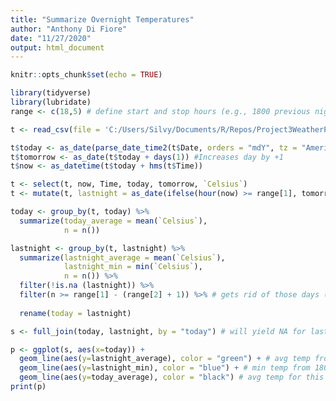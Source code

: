 ```yaml
---
title: "Summarize Overnight Temperatures"
author: "Anthony Di Fiore"
date: "11/27/2020"
output: html_document
---
```


```r
knitr::opts_chunk$set(echo = TRUE)
```

```r
library(tidyverse)
library(lubridate)
range <- c(18,5) # define start and stop hours (e.g., 1800 previous night to 0500 this morning)

t <- read_csv(file = 'C:/Users/Silvy/Documents/R/Repos/Project3WeatherPatterns/WeatherDataPerHour.csv', col_names = TRUE)

t$today <- as_date(parse_date_time2(t$Date, orders = "mdY", tz = "America/Bogota"))
t$tomorrow <- as_date(t$today + days(1)) #Increases day by +1
t$now <- as_datetime(t$today + hms(t$Time))

t <- select(t, now, Time, today, tomorrow, `Celsius`)
t <- mutate(t, lastnight = as_date(ifelse(hour(now) >= range[1], tomorrow, ifelse(hour(now) <= range[2], today, NA))))

today <- group_by(t, today) %>%
  summarize(today_average = mean(`Celsius`),
            n = n())

lastnight <- group_by(t, lastnight) %>%
  summarize(lastnight_average = mean(`Celsius`),
            lastnight_min = min(`Celsius`),
            n = n()) %>%
  filter(!is.na (lastnight)) %>%
  filter(n >= range[1] - (range[2] + 1)) %>% # gets rid of those days (first and last) where the overnight summary is based on only partial data (1800 to 0000 or 0000 to 0500)
  
  rename(today = lastnight)

s <- full_join(today, lastnight, by = "today") # will yield NA for lastnight values for first date

p <- ggplot(s, aes(x=today)) +
  geom_line(aes(y=lastnight_average), color = "green") + # avg temp from 1800 previous night to 0600 on this date
  geom_line(aes(y=lastnight_min), color = "blue") + # min temp from 1800 previous night to 0600 on this date
  geom_line(aes(y=today_average), color = "black") # avg temp for this date (24 hours)
print(p)
```
